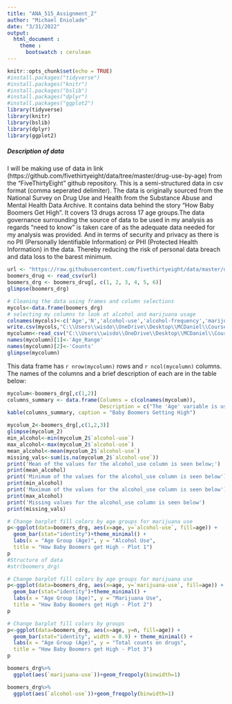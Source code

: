 ---
title: "ANA_515_Assignment_2"
author: "Michael Eniolade"
date: "3/31/2022"
output: 
  html_document :
    theme : 
      bootswatch : cerulean
---

```{r setup, include=FALSE}
knitr::opts_chunk$set(echo = TRUE)
#install.packages("tidyverse")
#install.packages("knitr")
#install.packages("bslib")
#install.packages("dplyr")
#install.packages("ggplot2")
library(tidyverse)
library(knitr)
library(bslib)
library(dplyr)
library(ggplot2)
```

##### Description of data
I will be making use of data in link (https://github.com/fivethirtyeight/data/tree/master/drug-use-by-age) from the "FiveThirtyEight" github repository. This is a semi-structured data in csv format (comma seperated delimiter). The data is originally sourced from the National Survey on Drug Use and Health from the Substance Abuse and Mental Health Data Archive. It contains data behind the story "How Baby Boomers Get High". It covers 13 drugs across 17 age groups.The data governance surrounding the source of data to be used in my analysis as regards “need to know” is taken care of as the adequate data needed for my analysis was provided. And in terms of security and privacy as there is no PII (Personally Identifiable Information) or PHI (Protected Health Information) in the data. Thereby reducing the risk of personal data breach and data loss to the barest minimum.

```{r boomers_drug, cache = FALSE, echo=TRUE}
url <- "https://raw.githubusercontent.com/fivethirtyeight/data/master/drug-use-by-age/drug-use-by-age.csv"
boomers_drug <- read_csv(url)
boomers_drg <- boomers_drug[, c(1, 2, 3, 4, 5, 6)]
glimpse(boomers_drg)
```

```{r colnamechange, echo=TRUE}
# Cleaning the data using frames and column selections
mycols<-data.frame(boomers_drg)
# selecting my columns to look at alcohol and marijuana usage
colnames(mycols)<-c('Age','N','alcohol-use','alcohol-frequency','marijuana-use','marijuana-frequency')
write.csv(mycols,"C:\\Users\\wisdo\\OneDrive\\Desktop\\MCDaniel\\CourseWork\\ANA 515\\week3\\Assignment data\\mycols.csv", row.names = FALSE)
mycolumn<-read_csv("C:\\Users\\wisdo\\OneDrive\\Desktop\\MCDaniel\\CourseWork\\ANA 515\\week3\\Assignment data\\mycols.csv")
names(mycolumn)[1]<-'Age_Range'
names(mycolumn)[2]<-'Counts'
glimpse(mycolumn)
```

This data frame has `r nrow(mycolumn)` rows and `r ncol(mycolumn)` columns. The names of the columns and a brief description of each are in the table below:

```{r twocols=TRUE, echo=TRUE}
mycolum<-boomers_drg[,c(1,2)]
columns_summary <- data.frame(Columns = c(colnames(mycolum)), 
                              Description = c("The 'Age' variable is used to measure Age of range of people involved in drugs", "N is the number of people in the age range"))
kable(columns_summary, caption = "Baby Boomers Getting High")
```

```{r summarystat=TRUE, echo=TRUE}
mycolum_2<-boomers_drg[,c(1,2,3)]
glimpse(mycolum_2)
min_alcohol<-min(mycolum_2$`alcohol-use`)
max_alcohol<-max(mycolum_2$`alcohol-use`)
mean_alcohol<-mean(mycolum_2$`alcohol-use`)
missing_vals<-sum(is.na(mycolum_2$`alcohol-use`))
print('Mean of the values for the alcohol_use column is seen below;')
print(mean_alcohol)
print('Minimum of the values for the alcohol_use column is seen below')
print(min_alcohol)
print('Maximum of the values for the alcohol_use column is seen below')
print(max_alcohol)
print('Missing values for the alcohol_use column is seen below')
print(missing_vals)
```

```{r visuals_two, echo = TRUE}
# Change barplot fill colors by age groups for marijuana use
p<-ggplot(data=boomers_drg, aes(x=age, y=`alcohol-use`, fill=age)) +
  geom_bar(stat="identity")+theme_minimal() +
  labs(x = "Age Group (Age)", y = "Alcohol Use",
  title = "How Baby Boomers get High - Plot 1")
p
#Structure of data
#str(boomers_drg)
```

```{r visuals_three, echo=TRUE}
# Change barplot fill colors by age groups for marijuana use
p<-ggplot(data=boomers_drg, aes(x=age, y=`marijuana-use`, fill=age)) +
  geom_bar(stat="identity")+theme_minimal() +
  labs(x = "Age Group (Age)", y = "Marijuana Use",
  title = "How Baby Boomers get High - Plot 2")
p
```

```{r visuals_four, echo=TRUE}
# Change barplot fill colors by groups
p<-ggplot(data=boomers_drg, aes(x=age, y=n, fill=age)) +
  geom_bar(stat="identity", width = 0.9) + theme_minimal() +
  labs(x = "Age Group (Age)", y = "Total counts on drugs",
  title = "How Baby Boomers get High - Plot 3")
p
```

```{r visuals_five, echo=TRUE}
boomers_drg%>%
  ggplot(aes(`marijuana-use`))+geom_freqpoly(binwidth=1)
```

```{r visuals_six, echo=TRUE}
boomers_drg%>%
  ggplot(aes(`alcohol-use`))+geom_freqpoly(binwidth=1)
```
